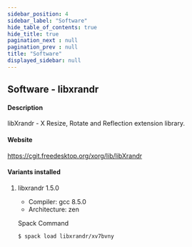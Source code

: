 ```yaml
---
sidebar_position: 4
sidebar_label: "Software"
hide_table_of_contents: true
hide_title: true
pagination_next : null
pagination_prev : null
title: "Software"
displayed_sidebar: null
---
```


## Software - libxrandr


#### Description
libXrandr - X Resize, Rotate and Reflection extension library.

#### Website
https://cgit.freedesktop.org/xorg/lib/libXrandr

#### Variants installed

1. libxrandr 1.5.0

    - Compiler: gcc 8.5.0
    - Architecture: zen

    Spack Command
    ```bash
    $ spack load libxrandr/xv7bvny
    ```
